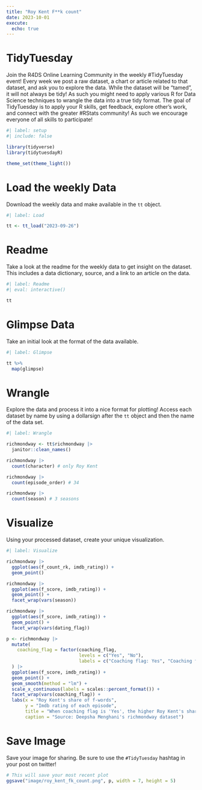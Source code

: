 ```yaml
---
title: "Roy Kent F**k count"
date: 2023-10-01
execute: 
  echo: true
---
```


# TidyTuesday

Join the R4DS Online Learning Community in the weekly #TidyTuesday event!
Every week we post a raw dataset, a chart or article related to that dataset, and ask you to explore the data.
While the dataset will be “tamed”, it will not always be tidy! As such you might need to apply various R for Data Science techniques to wrangle the data into a true tidy format.
The goal of TidyTuesday is to apply your R skills, get feedback, explore other’s work, and connect with the greater #RStats community!
As such we encourage everyone of all skills to participate!

```r
#| label: setup
#| include: false

library(tidyverse)
library(tidytuesdayR)

theme_set(theme_light())
```

# Load the weekly Data

Download the weekly data and make available in the `tt` object.

```r
#| label: Load

tt <- tt_load("2023-09-26")
```

# Readme

Take a look at the readme for the weekly data to get insight on the dataset.
This includes a data dictionary, source, and a link to an article on the data.

```r
#| label: Readme
#| eval: interactive()

tt

```

# Glimpse Data

Take an initial look at the format of the data available.

```r
#| label: Glimpse

tt %>% 
  map(glimpse)

```

# Wrangle

Explore the data and process it into a nice format for plotting! Access each dataset by name by using a dollarsign after the `tt` object and then the name of the data set.

```r
#| label: Wrangle

richmondway <- tt$richmondway |> 
  janitor::clean_names()
```

```r
richmondway |> 
  count(character) # only Roy Kent

richmondway |> 
  count(episode_order) # 34

richmondway |> 
  count(season) # 3 seasons

```

# Visualize

Using your processed dataset, create your unique visualization.

```r
#| label: Visualize

richmondway |> 
  ggplot(aes(f_count_rk, imdb_rating)) +
  geom_point()

richmondway |> 
  ggplot(aes(f_score, imdb_rating)) +
  geom_point() +
  facet_wrap(vars(season))

richmondway |> 
  ggplot(aes(f_score, imdb_rating)) +
  geom_point() +
  facet_wrap(vars(dating_flag))

p <- richmondway |> 
  mutate(
    coaching_flag = factor(coaching_flag,
                           levels = c("Yes", "No"),
                           labels = c("Coaching flag: Yes", "Coaching flag: No"))
  ) |> 
  ggplot(aes(f_score, imdb_rating)) +
  geom_point() +
  geom_smooth(method = "lm") +
  scale_x_continuous(labels = scales::percent_format()) +
  facet_wrap(vars(coaching_flag)) +
  labs(x = "Roy Kent's share of f-words",
       y = "Imdb rating of each episode",
       title = "When coaching flag is 'Yes', the higher Roy Kent's share of f-words is,\nthe higher the Imdb rating of that episode is.",
       caption = "Source: Deepsha Menghani's richmondway dataset")

```

# Save Image

Save your image for sharing. Be sure to use the `#TidyTuesday` hashtag in your post on twitter! 

```r

# This will save your most recent plot
ggsave("image/roy_kent_fk_count.png", p, width = 7, height = 5)

```
